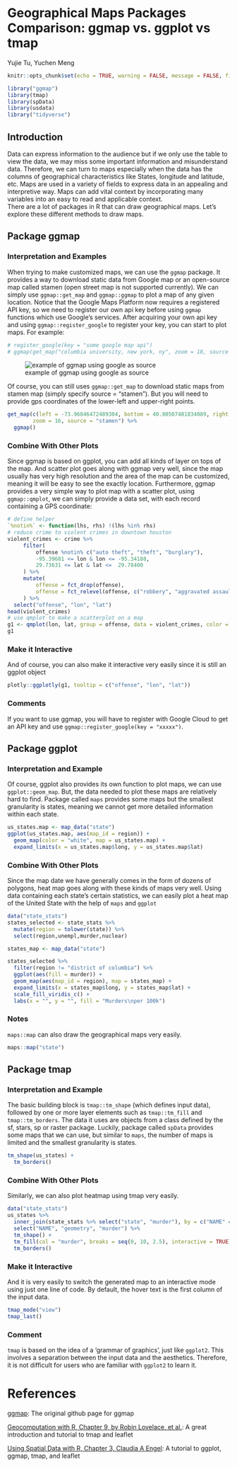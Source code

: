 # Geographical Maps Packages Comparison: ggmap vs. ggplot vs tmap

Yujie Tu, Yuchen Meng

```r
knitr::opts_chunk$set(echo = TRUE, warning = FALSE, message = FALSE, fig.align = "center", cache = TRUE)
```

```r
library("ggmap")
library(tmap)
library(spData)
library(usdata)
library("tidyverse")
```


## Introduction

Data can express information to the audience but if we only use the table to view the data, we may miss some important information and misunderstand data. Therefore, we can turn to maps especially when the data has the columns of geographical characteristics like States, longitude and latitude, etc. Maps are used in a variety of fields to express data in an appealing and interpretive way. Maps can add vital context by incorporating many variables into an easy to read and applicable context.  
There are a lot of packages in R that can draw geographical maps. Let's explore these different methods to draw maps.

## Package ggmap
### Interpretation and Examples


When trying to make customized maps, we can use the `ggmap` package. It provides a way to download static data from Google map or an open-source map called stamen (open street map is not supported currently). We can simply use `ggmap::get_map` and `ggmap::ggmap` to plot a map of any given location. Notice that the Google Maps Platform now requires a registered API key, so we need to register our own api key before using `ggmap` functions which use Google's services. After acquiring your own api key and using `ggmap::register_google` to register your key, you can start to plot maps. For example:
```r
# register_google(key = "some google map api")
# ggmap(get_map("columbia university, new york, ny", zoom = 18, source = "google"))
```
![example of ggmap using google as source](./resources/ggmap_ggplot_tmap_maps/ggmap_example.png)

Of course, you can still uses `ggmap::get_map` to download static maps from stamen map (simply specify source = "stamen"). But you will need to provide gps coordinates of the lower-left and upper-right points. 
```r
get_map(c(left = -73.96846472489304, bottom = 40.80507481834089, right = -73.95616654510266, top = 40.81006172001067), 
        zoom = 16, source = "stamen") %>%
  ggmap()
```

### Combine With Other Plots
Since ggmap is based on ggplot, you can add all kinds of layer on tops of the map. And scatter plot goes along with ggmap very well, since the map usually has very high resolution and the area of the map can be customized, meaning it will be easy to see the exactly location. Furthermore, ggmap provides a very simple way to plot map with a scatter plot, using `ggmap::qmplot`, we can simply provide a data set, with each record containing a GPS coordinate:
```r
# define helper
`%notin%` <- function(lhs, rhs) !(lhs %in% rhs)
# reduce crime to violent crimes in downtown houston
violent_crimes <- crime %>% 
     filter(
         offense %notin% c("auto theft", "theft", "burglary"),
         -95.39681 <= lon & lon <= -95.34188,
         29.73631 <= lat & lat <=  29.78400
     ) %>% 
     mutate(
         offense = fct_drop(offense),
         offense = fct_relevel(offense, c("robbery", "aggravated assault", "rape", "murder"))
     ) %>% 
  select("offense", "lon", "lat")
head(violent_crimes)
# use qmplot to make a scatterplot on a map
g1 <- qmplot(lon, lat, group = offense, data = violent_crimes, color = I("red"))
g1
```

### Make it Interactive
And of course, you can also make it interactive very easily since it is still an ggplot object
```r
plotly::ggplotly(g1, tooltip = c("offense", "lon", "lat"))
```

### Comments
If you want to use ggmap, you will have to register with Google Cloud to get an API key and use `ggmap::register_google(key = "xxxxx")`. 

## Package ggplot
### Interpretation and Example
Of course, ggplot also provides its own function to plot maps, we can use `ggplot::geom_map`. But, the data needed to plot these maps are relatively hard to find. Package called `maps` provides some maps but the smallest granularity is states, meaning we cannot get more detailed information within each state.
 
```r
us_states.map <- map_data("state")
ggplot(us_states.map, aes(map_id = region)) +
  geom_map(color = "white", map = us_states.map) +
  expand_limits(x = us_states.map$long, y = us_states.map$lat)
```

### Combine With Other Plots
Since the map date we have generally comes in the form of dozens of polygons, heat map goes along with these kinds of maps very well. Using data containing each state's certain statistics, we can easily plot a heat map of the United State with the help of `maps` and `ggplot`
```r
data("state_stats")
states_selected <- state_stats %>%
  mutate(region = tolower(state)) %>%
  select(region,unempl,murder,nuclear)

states_map <- map_data("state")

states_selected %>%
  filter(region != "district of columbia") %>%
  ggplot(aes(fill = murder)) +
  geom_map(aes(map_id = region), map = states_map) +
  expand_limits(x = states_map$long, y = states_map$lat) +
  scale_fill_viridis_c() +
  labs(x = "", y = "", fill = "Murders\nper 100k")
```

### Notes
`maps::map` can also draw the geographical maps very easily. 
```r
maps::map("state")
```


## Package tmap
### Interpretation and Example
The basic building block is `tmap::tm_shape` (which defines input data), followed by one or more layer elements such as `tmap::tm_fill` and `tmap::tm_borders`. The data it uses are objects from a class defined by the sf, stars, sp or raster package. Luckily, package called `spData` provides some maps that we can use, but similar to `maps`, the number of maps is limited and the smallest granularity is states.
```r
tm_shape(us_states) +
  tm_borders()
```
### Combine With Other Plots
Similarly, we can also plot heatmap using tmap very easily.
```r
data("state_stats")
us_states %>% 
  inner_join(state_stats %>% select("state", "murder"), by = c("NAME" = "state")) %>%
  select("NAME", "geometry", "murder") %>%
  tm_shape() + 
  tm_fill(col = "murder", breaks = seq(0, 10, 2.5), interactive = TRUE) +
  tm_borders()
```

### Make it Interactive
And it is very easily to switch the generated map to an interactive mode using just one line of code. By default, the hover text is the first column of the input data. 
```r
tmap_mode("view")
tmap_last()
```


### Comment
`tmap` is based on the idea of a ‘grammar of graphics’, just like `ggplot2`. This involves a separation between the input data and the aesthetics. Therefore, it is not difficult for users who are familiar with `ggplot2` to learn it.

# References
[ggmap](link:https://github.com/dkahle/ggmap): The original github page for ggmap

[Geocomputation with R, Chapter 9, by Robin Lovelace, et al.](https://geocompr.robinlovelace.net/adv-map.html): A great introduction and tutorial to tmap and leaflet

[Using Spatial Data with R, Chapter 3, Claudia A Engel ](https://cengel.github.io/R-spatial/mapping.html#plotting-simple-features-sf-with-plot): A tutorial to ggplot, ggmap, tmap, and leaflet
